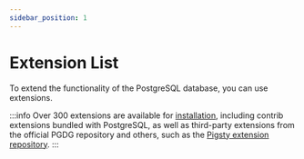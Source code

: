 ```yaml
---
sidebar_position: 1
---
```


# Extension List

To extend the functionality of the PostgreSQL database, you can use extensions.

:::info
Over 300 extensions are available for [installation](/docs/extensions/install), including contrib extensions bundled with PostgreSQL, as well as third-party extensions from the official PGDG repository and others, such as the [Pigsty extension repository](https://ext.pigsty.io).
:::


<ComponentWrapper>
  <ExtensionsTable/>
</ComponentWrapper>
